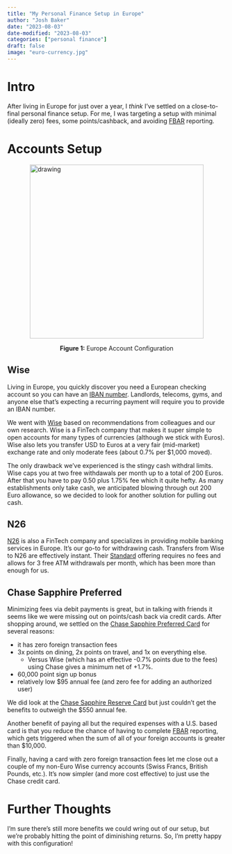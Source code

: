 ```yaml
---
title: "My Personal Finance Setup in Europe"
author: "Josh Baker"
date: "2023-08-03"
date-modified: "2023-08-03"
categories: ["personal finance"]
draft: false
image: "euro-currency.jpg"
---
```



# Intro 

After living in Europe for just over a year, I *think* I've settled on a close-to-final personal finance setup.  For me, I was targeting a setup with minimal (ideally zero) fees, some points/cashback, and avoiding [FBAR](https://www.irs.gov/businesses/small-businesses-self-employed/report-of-foreign-bank-and-financial-accounts-fbar) reporting.  

# Accounts Setup


<img src="accounts-diagram.svg" alt="drawing" width="400"  title="A digram of my accounts, how they're connected, and expenses." style="display: block; margin-left: auto; margin-right: auto;"/>
<p style="text-align:center"><b>Figure 1:</b> Europe Account Configuration</p>


## Wise
Living in Europe, you quickly discover you need a European checking account so you can have an [IBAN number](https://en.wikipedia.org/wiki/International_Bank_Account_Number).  Landlords, telecoms, gyms, and anyone else that's expecting a recurring payment will require you to provide an IBAN number.

We went with [Wise](https://wise.com/) based on recommendations from colleagues and our own research.  Wise is a FinTech company that makes it super simple to open accounts for many types of currencies (although we stick with Euros).  Wise also lets you transfer USD to Euros at a very fair (mid-market) exchange rate and only moderate fees (about 0.7% per $1,000 moved).

The only drawback we've experienced is the stingy cash withdral limits.  Wise caps you at two free withdawals per month up to a total of 200 Euros.  After that you have to pay 0.50 plus 1.75% fee which it quite hefty.  As many establishments only take cash, we anticipated blowing through out 200 Euro allowance, so we decided to look for another solution for pulling out cash.

## N26
[N26](https://n26.com/) is also a FinTech company and specializes in providing mobile banking services in Europe.  It's our go-to for withdrawing cash.  Transfers from Wise to N26 are effectively instant.  Their [Standard](https://n26.com/en-de/free-bank-account) offering requires no fees and allows for 3 free ATM withdrawals per month, which has been more than enough for us.

## Chase Sapphire Preferred
Minimizing fees via debit payments is great, but in talking with friends it seems like we were missing out on points/cash back via credit cards.  After shopping around, we settled on the [Chase Sapphire Preferred Card](https://creditcards.chase.com/rewards-credit-cards/sapphire/preferred) for several reasons:

- it has zero foreign transaction fees
- 3x points on dining, 2x points on travel, and 1x on everything else.  
    - Versus Wise (which has an effective -0.7% points due to the fees) using Chase gives a minimum net of +1.7%.
- 60,000 point sign up bonus
- relatively low $95 annual fee (and zero fee for adding an authorized user)

We did look at the [Chase Sapphire Reserve Card](https://creditcards.chase.com/rewards-credit-cards/sapphire/reserve) but just couldn't get the benefits to outweigh the $550 annual fee.

Another benefit of paying all but the required expenses with a U.S. based card is that you reduce the chance of having to complete [FBAR](https://www.irs.gov/businesses/small-businesses-self-employed/report-of-foreign-bank-and-financial-accounts-fbar) reporting, which gets triggered when the sum of all of your foreign accounts is greater than $10,000.

Finally, having a card with zero foreign transaction fees let me close out a couple of my non-Euro Wise currency accounts (Swiss Francs, British Pounds, etc.).  It's now simpler (and more cost effective) to just use the Chase credit card.

# Further Thoughts
I'm sure there's still more benefits we could wring out of our setup, but we're probably hitting the point of diminishing returns. So, I'm pretty happy with this configuration!
